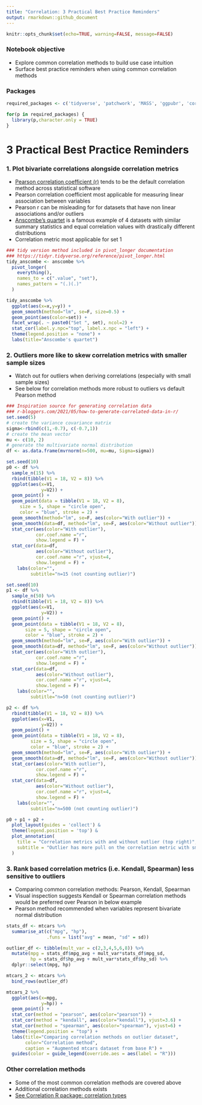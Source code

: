 ```yaml
---
title: "Correlation: 3 Practical Best Practice Reminders"
output: rmarkdown::github_document
---
```


```r
knitr::opts_chunk$set(echo=TRUE, warning=FALSE, message=FALSE)
```

### Notebook objective
- Explore common correlation methods to build use case intuition
- Surface best practice reminders when using common correlation methods

### Packages
```r
required_packages <- c('tidyverse', 'patchwork', 'MASS', 'ggpubr', 'correlation')

for(p in required_packages) {
  library(p,character.only = TRUE)
}
```

# 3 Practical Best Practice Reminders

### 1. Plot bivariate correlations alongside correlation metrics
- [Pearson correlation coefficient (r)](https://en.wikipedia.org/wiki/Pearson_correlation_coefficient) tends to be the default correlation method across statistical software
- Pearson correlation coefficient most applicable for measuring linear association between variables
- Pearson r can be misleading for for datasets that have non linear associations and/or outliers
- [Anscombe's quartet](https://en.wikipedia.org/wiki/Anscombe%27s_quartet) is a famous example of 4 datasets with similar summary statistics and equal correlation values with drastically different distributions
- Correlation metric most applicable for set 1

```r
### tidy version method included in pivot_longer documentation
### https://tidyr.tidyverse.org/reference/pivot_longer.html
tidy_anscombe <- anscombe %>%
  pivot_longer(
    everything(),
    names_to = c(".value", "set"),
    names_pattern = "(.)(.)"
  )

tidy_anscombe %>%
  ggplot(aes(x=x,y=y)) +
  geom_smooth(method="lm", se=F, size=0.5) +
  geom_point(aes(color=set)) +
  facet_wrap(. ~ paste0("Set ", set), ncol=2) +
  stat_cor(label.y.npc="top", label.x.npc = "left") +
  theme(legend.position = "none") +
  labs(title="Anscombe's quartet")
```

### 2. Outliers more like to skew correlation metrics with smaller sample sizes
- Watch out for outliers when deriving correlations (especially with small sample sizes)
- See below for correlation methods more robust to outliers vs default Pearson method

```r
### Inspiration source for generating correlation data
### r-bloggers.com/2021/05/how-to-generate-correlated-data-in-r/
set.seed(5)
# create the variance covariance matrix
sigma<-rbind(c(1,-0.7), c(-0.7,1))
# create the mean vector
mu <- c(10, 2) 
# generate the multivariate normal distribution
df <- as.data.frame(mvrnorm(n=500, mu=mu, Sigma=sigma))

set.seed(10)
p0 <- df %>%
  sample_n(15) %>%
  rbind(tibble(V1 = 18, V2 = 8)) %>% 
  ggplot(aes(x=V1,
             y=V2)) +
  geom_point() + 
  geom_point(data = tibble(V1 = 18, V2 = 8), 
     size = 5, shape = "circle open", 
     color = "blue", stroke = 2) +
  geom_smooth(method="lm", se=F, aes(color="With outlier")) +
  geom_smooth(data=df, method="lm", se=F, aes(color="Without outlier")) +
  stat_cor(aes(color="With outlier"), 
           cor.coef.name ="r",
           show.legend = F) +
  stat_cor(data=df, 
           aes(color="Without outlier"),
           cor.coef.name ="r", vjust=4,
           show.legend = F) +
    labs(color="",
         subtitle="n=15 (not counting outlier)")

set.seed(10)
p1 <- df %>%
  sample_n(50) %>%
  rbind(tibble(V1 = 18, V2 = 8)) %>% 
  ggplot(aes(x=V1,
             y=V2)) +
  geom_point() + 
  geom_point(data = tibble(V1 = 18, V2 = 8), 
       size = 5, shape = "circle open", 
       color = "blue", stroke = 2) +
  geom_smooth(method="lm", se=F, aes(color="With outlier")) +
  geom_smooth(data=df, method="lm", se=F, aes(color="Without outlier")) +
  stat_cor(aes(color="With outlier"), 
           cor.coef.name ="r",
           show.legend = F) +
  stat_cor(data=df, 
           aes(color="Without outlier"),
           cor.coef.name ="r", vjust=4,
           show.legend = F) +
    labs(color="",
         subtitle="n=50 (not counting outlier)")

p2 <- df %>%
  rbind(tibble(V1 = 18, V2 = 8)) %>% 
  ggplot(aes(x=V1,
             y=V2)) +
  geom_point() + 
  geom_point(data = tibble(V1 = 18, V2 = 8), 
         size = 5, shape = "circle open", 
         color = "blue", stroke = 2) +
  geom_smooth(method="lm", se=F, aes(color="With outlier")) +
  geom_smooth(data=df, method="lm", se=F, aes(color="Without outlier")) +
  stat_cor(aes(color="With outlier"), 
           cor.coef.name ="r",
           show.legend = F) +
  stat_cor(data=df, 
           aes(color="Without outlier"), 
           cor.coef.name ="r", vjust=4,
           show.legend = F) +
    labs(color="",
         subtitle="n=500 (not counting outlier)")

p0 + p1 + p2 + 
  plot_layout(guides = 'collect') & 
  theme(legend.position = 'top') &
  plot_annotation(
    title = "Correlation metrics with and without outlier (top right)",
    subtitle = "Outlier has more pull on the correlation metric with smaller sample size\n"
  )
```

### 3. Rank based correlation metrics (i.e. Kendall, Spearman) less sensitive to outliers
- Comparing common correlation methods: Pearson, Kendall, Spearman
- Visual inspection suggests Kendall or Spearman correlation methods would be preferred over Pearson in below example
- Pearson method recommended when variables represent bivariate normal distribution

```r
stats_df <- mtcars %>%
  summarise_at(c("mpg", "hp"), 
               .funs = list("avg" = mean, "sd" = sd))

outlier_df <- tibble(mult_var = c(2,3,4,5,6,8)) %>%
  mutate(mpg = stats_df$mpg_avg + mult_var*stats_df$mpg_sd,
         hp = stats_df$hp_avg + mult_var*stats_df$hp_sd) %>%
  dplyr::select(mpg, hp)

mtcars_2 <- mtcars %>%
  bind_rows(outlier_df)

mtcars_2 %>%
  ggplot(aes(x=mpg,
             y=hp)) +
  geom_point() +
  stat_cor(method = "pearson", aes(color="pearson")) +
  stat_cor(method = "kendall", aes(color="kendall"), vjust=3.6) +
  stat_cor(method = "spearman", aes(color="spearman"), vjust=6) +
  theme(legend.position = "top") +
  labs(title="Comparing correlation methods on outlier dataset",
       color="Correlation method",
       caption = "Augmented mtcars dataset from base R") +
  guides(color = guide_legend(override.aes = aes(label = "R")))
```

### Other correlation methods
- Some of the most common correlation methods are covered above
- Additional correlation methods exists
- [See Correlation R package: correlation types](https://easystats.github.io/correlation/articles/types.html)


